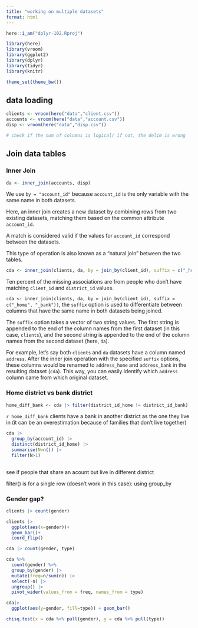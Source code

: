 ```yaml
---
title: "working on multiple datasets"
format: html
---
```


```r

here::i_am("dplyr-102.Rproj")

library(here)
library(vroom)
library(ggplot2)
library(dplyr)
library(tidyr)
library(knitr)

theme_set(theme_bw())
```

## data loading
```r

clients <- vroom(here("data","client.csv"))
accounts <- vroom(here("data","account.csv"))
disp <- vroom(here("data","disp.csv"))

# check if the num of columns is logical/ if not, the delim is wrong
```

## Join data tables

### Inner Join

```r
da <- inner_join(accounts, disp)
```

We use `by = "account_id"` because `account_id` is the only variable with the same name in both datasets.

Here, an inner join creates a new dataset by combining rows from two existing datasets, matching them based on the common attribute `account_id`.

A match is considered valid if the values for `account_id` correspond between the datasets.

This type of operation is also known as a "natural join" between the two tables.

```r
cda <- inner_join(clients, da, by = join_by(client_id), suffix = c("_home", "_bank"))
```

Ten percent of the missing associations are from people who don't have matching `client_id` and `district_id` values.


`cda <- inner_join(clients, da, by = join_by(client_id), suffix = c("_home", "_bank"))`, the `suffix` option is used to differentiate between columns that have the same name in both datasets being joined.

The `suffix` option takes a vector of two string values. The first string is appended to the end of the column names from the first dataset (in this case, `clients`), and the second string is appended to the end of the column names from the second dataset (here, `da`).

For example, let's say both `clients` and `da` datasets have a column named `address`. After the inner join operation with the specified `suffix` options, these columns would be renamed to `address_home` and `address_bank` in the resulting dataset (`cda`). This way, you can easily identify which `address` column came from which original dataset.

### Home district vs bank district

```r
home_diff_bank <- cda |> filter(district_id_home != district_id_bank) |> nrow()

```

`r home_diff_bank` clients have a bank in another district as the one they live in (it can be an overestimation because of families that don't live together)

```r
cda |> 
  group_by(account_id) |> 
  distinct(district_id_home) |>
  summarise(N=n()) |>
  filter(N>1)
  
```

see if people that share an acount but live in different district

filter() is for a single row (doesn't work in this case): using group_by

### Gender gap?

```r
clients |> count(gender)
```

```r
clients |>
  ggplot(aes(x=gender))+
  geom_bar()+
  coord_flip()
```
```r
cda |> count(gender, type)
```

```r
cda %>% 
  count(gender) %>%
  group_by(gender) |>
  mutate(freq=n/sum(n)) |>
  select(-n) |>
  ungroup() |>
  pivot_wider(values_from = freq, names_from = type)
```

```r
cda|>
  ggplot(aes(y=gender, fill=type)) + geom_bar()
```
```r
chisq.test(x = cda %>% pull(gender), y = cda %>% pull(type))
```
